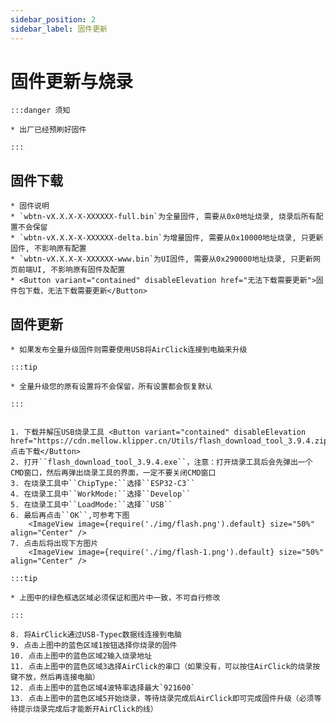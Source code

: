 ```yaml
---
sidebar_position: 2
sidebar_label: 固件更新
---
```


# 固件更新与烧录

    :::danger 须知

    * 出厂已经预刷好固件

    :::

## 固件下载
    * 固件说明
    * `wbtn-vX.X.X-X-XXXXXX-full.bin`为全量固件, 需要从0x0地址烧录, 烧录后所有配置不会保留
    * `wbtn-vX.X.X-X-XXXXXX-delta.bin`为增量固件, 需要从0x10000地址烧录, 只更新固件, 不影响原有配置
    * `wbtn-vX.X.X-X-XXXXXX-www.bin`为UI固件, 需要从0x290000地址烧录, 只更新网页前端UI, 不影响原有固件及配置
    * <Button variant="contained" disableElevation href="无法下载需要更新">固件包下载，无法下载需要更新</Button>

## 固件更新

    * 如果发布全量升级固件则需要使用USB将AirClick连接到电脑来升级

    :::tip

    * 全量升级您的原有设置将不会保留，所有设置都会恢复默认

    :::


    1. 下载并解压USB烧录工具 <Button variant="contained" disableElevation href="https://cdn.mellow.klipper.cn/Utils/flash_download_tool_3.9.4.zip">点击下载</Button>
    2. 打开``flash_download_tool_3.9.4.exe``，注意：打开烧录工具后会先弹出一个CMD窗口，然后再弹出烧录工具的界面，一定不要关闭CMD窗口
    3. 在烧录工具中``ChipType:``选择``ESP32-C3``
    4. 在烧录工具中``WorkMode:``选择``Develop``
    5. 在烧录工具中``LoadMode:``选择``USB``
    6. 最后再点击``OK``,可参考下图
        <ImageView image={require('./img/flash.png').default} size="50%" align="Center" />
    7. 点击后将出现下方图片
        <ImageView image={require('./img/flash-1.png').default} size="50%" align="Center" />

    :::tip

    * 上图中的绿色框选区域必须保证和图片中一致，不可自行修改

    :::

    8. 将AirClick通过USB-Typec数据线连接到电脑
    9. 点击上图中的蓝色区域1按钮选择你烧录的固件
    10. 点击上图中的蓝色区域2输入烧录地址
    11. 点击上图中的蓝色区域3选择AirClick的串口（如果没有，可以按住AirClick的烧录按键不放，然后再连接电脑）
    12. 点击上图中的蓝色区域4波特率选择最大`921600`
    13. 点击上图中的蓝色区域5开始烧录，等待烧录完成后AirClick即可完成固件升级（必须等待提示烧录完成后才能断开AirClick的线）
